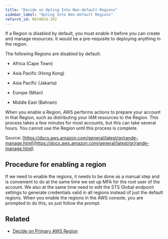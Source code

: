 ```yaml
---
title: "Decide on Opting Into Non-default Regions"
sidebar_label: "Opting Into Non-default Regions"
refarch_id: REFARCH-392
---
```


If a Region is disabled by default, you must enable it before you can create and manage resources. It would be a
pre-requisite to deploying anything in the region.

The following Regions are disabled by default:

- Africa (Cape Town)

- Asia Pacific (Hong Kong)

- Asia Pacific (Jakarta)

- Europe (Milan)

- Middle East (Bahrain)

When you enable a Region, AWS performs actions to prepare your account in that Region, such as distributing your IAM
resources to the Region. This process takes a few minutes for most accounts, but this can take several hours. You cannot
use the Region until this process is complete.

Source:
[https://docs.aws.amazon.com/general/latest/gr/rande-manage.html](https://docs.aws.amazon.com/general/latest/gr/rande-manage.html)

## Procedure for enabling a region

If we need to enable the regions, it needs to be done as a manual step and is convenient to do at the same time we set
up MFA for the root user of the account. We also at the same time need to edit the STS Global endpoint settings to
generate credentials valid in all regions instead of just the default regions. When you enable the regions in the AWS
console, you are prompted to do this, so just follow the prompt.

## Related

- [Decide on Primary AWS Region](/layers/network/design-decisions/decide-on-primary-aws-region)
